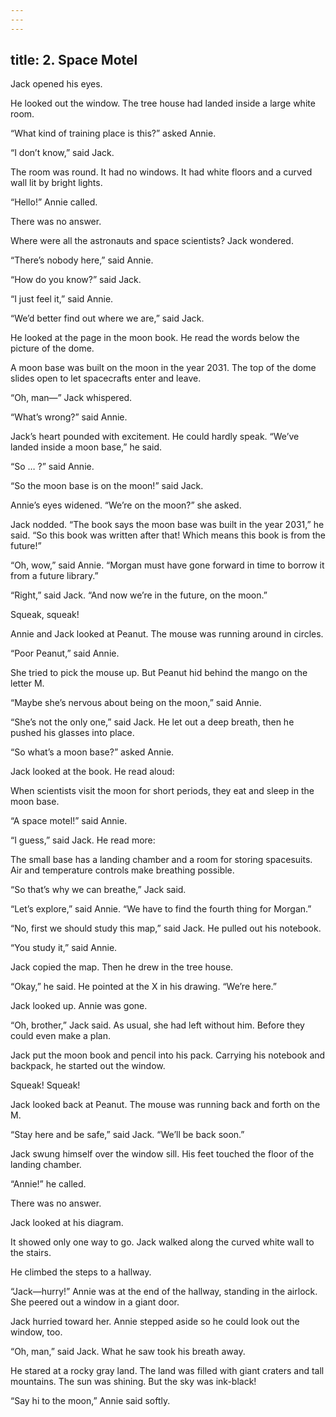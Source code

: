 ```yaml
---
---
---
```

title: 2. Space Motel
---



Jack opened his eyes.

He looked out the window. The tree house had landed inside a large white room.

“What kind of training place is this?” asked Annie.

“I don’t know,” said Jack.

The room was round. It had no windows. It had white floors and a curved wall lit by bright lights.

“Hello!” Annie called.

There was no answer.

Where were all the astronauts and space scientists? Jack wondered.

“There’s nobody here,” said Annie.

“How do you know?” said Jack.

“I just feel it,” said Annie.

“We’d better find out where we are,” said Jack.

He looked at the page in the moon book. He read the words below the picture of the dome.

A moon base was built on the moon in the year 2031. The top of the dome slides open to let spacecrafts enter and leave.



“Oh, man—” Jack whispered.

“What’s wrong?” said Annie.

Jack’s heart pounded with excitement. He could hardly speak. “We’ve landed inside a moon base,” he said.

“So … ?” said Annie.

“So the moon base is on the moon!” said Jack.

Annie’s eyes widened. “We’re on the moon?” she asked.

Jack nodded. “The book says the moon base was built in the year 2031,” he said. “So this book was written after that! Which means this book is from the future!”

“Oh, wow,” said Annie. “Morgan must have gone forward in time to borrow it from a future library.”

“Right,” said Jack. “And now we’re in the future, on the moon.”

Squeak, squeak!

Annie and Jack looked at Peanut. The mouse was running around in circles.

“Poor Peanut,” said Annie.

She tried to pick the mouse up. But Peanut hid behind the mango on the letter M.

“Maybe she’s nervous about being on the moon,” said Annie.

“She’s not the only one,” said Jack. He let out a deep breath, then he pushed his glasses into place.

“So what’s a moon base?” asked Annie.

Jack looked at the book. He read aloud:

When scientists visit the moon for short periods, they eat and sleep in the moon base.



“A space motel!” said Annie.

“I guess,” said Jack. He read more:

The small base has a landing chamber and a room for storing spacesuits. Air and temperature controls make breathing possible.



“So that’s why we can breathe,” Jack said.

“Let’s explore,” said Annie. “We have to find the fourth thing for Morgan.”

“No, first we should study this map,” said Jack. He pulled out his notebook.

“You study it,” said Annie.

Jack copied the map. Then he drew in the tree house.





“Okay,” he said. He pointed at the X in his drawing. “We’re here.”

Jack looked up. Annie was gone.

“Oh, brother,” Jack said. As usual, she had left without him. Before they could even make a plan.

Jack put the moon book and pencil into his pack. Carrying his notebook and backpack, he started out the window.

Squeak! Squeak!

Jack looked back at Peanut. The mouse was running back and forth on the M.

“Stay here and be safe,” said Jack. “We’ll be back soon.”

Jack swung himself over the window sill. His feet touched the floor of the landing chamber.

“Annie!” he called.

There was no answer.

Jack looked at his diagram.

It showed only one way to go. Jack walked along the curved white wall to the stairs.

He climbed the steps to a hallway.

“Jack—hurry!” Annie was at the end of the hallway, standing in the airlock. She peered out a window in a giant door.

Jack hurried toward her. Annie stepped aside so he could look out the window, too.

“Oh, man,” said Jack. What he saw took his breath away.

He stared at a rocky gray land. The land was filled with giant craters and tall mountains. The sun was shining. But the sky was ink-black!

“Say hi to the moon,” Annie said softly.